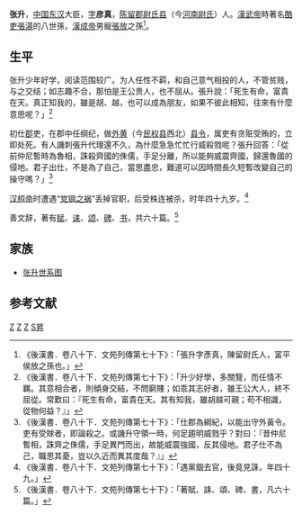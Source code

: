 {{Otheruses|张昇}}
'''张升'''，[[中国|中国]][[东汉|东汉]]大臣，[[表字|字]]'''彦真'''，[[陈留郡|陈留郡]][[尉氏县|尉氏县]]（今[[河南|河南]][[尉氏|尉氏]]）人。[[漢武帝|漢武帝]]時著名[[酷吏|酷吏]][[張湯|張湯]]的八世孫，[[漢成帝|漢成帝]]男寵[[張放|張放]]之孫<ref>《後漢書．卷八十下．文苑列傳第七十下》：「張升字彥真，陳留尉氏人，富平侯放之孫也。」</ref>。

== 生平 ==
张升少年好学，阅读范围较广。为人任性不羁，和自己意气相投的人，不管贫贱，与之交结；如志趣不合，那怕是王公贵人，也不屈从。張升說：「死生有命，富貴在天。真正知我的，雖是胡、越，也可以成為朋友，如果不彼此相知，往來有什麼意思呢？」<ref>《後漢書．卷八十下．文苑列傳第七十下》：「升少好學，多關覽，而任情不羈。其意相合者，則傾身交結，不問窮賤；如乖其志好者，雖王公大人，終不屈從。常歎曰：『死生有命，富貴在天。其有知我，雖胡越可親；苟不相識，從物何益？』」</ref>

初仕[[郡|郡]]吏，在郡中任纲纪，做[[外黄|外黄]]（今[[民权县|民权县]]西北）[[县令|县令]]，属吏有贪赃受贿的，立即处死。有人譏刺張升代理還不久，為什麼急急忙忙行威殺戮呢？張升回答：「從前仲尼暫時為魯相，誅殺齊國的侏儒，手足分離，所以能夠威震齊國，歸還魯國的侵地。君子出仕，不是為了自己，當思盡忠，難道可以因時間長久短暫改變自己的操守嗎？」<ref>《後漢書．卷八十下．文苑列傳第七十下》：「仕郡為綱紀，以能出守外黃令。吏有受賕者，即論殺之。或譏升守領一時，何足趨明威戮乎？對曰：『昔仲尼暫相，誅齊之侏儒，手足異門而出，故能威震強國，反其侵地。君子仕不為己，職思其憂，豈以久近而異其度哉？』」</ref>

[[汉桓帝|汉桓帝]]时遭遇“[[党锢之祸|党锢之祸]]”丢掉官职，后受株连被杀，时年四十九岁。<ref>《後漢書．卷八十下．文苑列傳第七十下》：「遇黨錮去官，後竟見誅，年四十九。」</ref>

善文辞，著有[[赋|赋]]、[[诔|诔]]、[[颂|颂]]、[[碑|碑]]、[[书|书]]，共六十篇。<ref>《後漢書．卷八十下．文苑列傳第七十下》：「著賦、誄、頌、碑、書，凡六十篇。」</ref>

==家族==
*[[张汤#世系图|张升世系图]]

==参考文献==

[[category:东汉官员|Z]]
[[category:东汉作家|Z]]
[[category:尉氏人|Z]]
[[category:张姓|S昇]]
